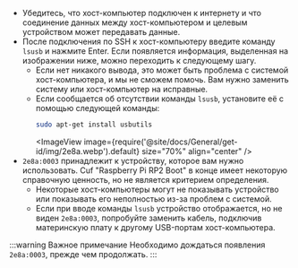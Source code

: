 * Убедитесь, что хост-компьютер подключен к интернету и что соединение данных между хост-компьютером и целевым устройством может передавать данные.
* После подключения по SSH к хост-компьютеру введите команду `lsusb` и нажмите Enter. Если появляется информация, выделенная на изображении ниже, можно переходить к следующему шагу.
    * Если нет никакого вывода, это может быть проблема с системой хост-компьютера, и мы не сможем помочь. Вам нужно заменить систему или хост-компьютер на исправные.
    * Если сообщается об отсутствии команды `lsusb`, установите её с помощью следующей команды:
        ```bash
        sudo apt-get install usbutils
        ```
        <ImageView image={require('@site/docs/General/get-id/img/2e8a.webp').default} size="70%" align="center" />
* `2e8a:0003` принадлежит к устройству, которое вам нужно использовать. Сuf "Raspberry Pi RP2 Boot" в конце имеет некоторую справочную ценность, но не является критерием определения.
    * Некоторые хост-компьютеры могут не показывать устройство или показывать его неполностью из-за проблем с системой.
    * Если при вводе команды `lsusb` устройство отображается, но не виден `2e8a:0003`, попробуйте заменить кабель, подключив материнскую плату к другому USB-портам хост-компьютера.

:::warning Важное примечание
Необходимо дождаться появления `2e8a:0003`, прежде чем продолжать.
:::
